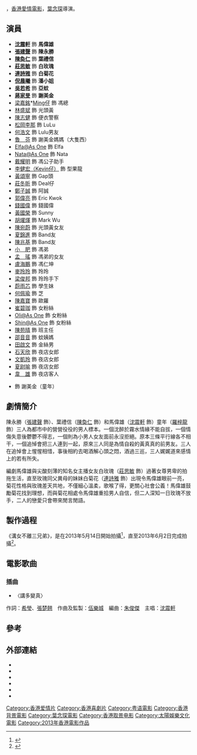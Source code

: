 {{Infobox Film
| name = 溝女不離三兄弟
| original_name = '''''The Best Plan Is No Plan'''''
| image = Thebestplanisnoplan poster.jpg
| director = [[葉念琛|葉念琛]]
| producer =[[黃柏高|黃柏高]]
| producer_2 = [[麥敏聰|麥敏聰]]
| writer =葉念琛<br>黃柏高
| starring = [[沈震軒|沈震軒]]<br>[[陳奐仁|陳奐仁]]<br>[[張建聲|張建聲]]<br>[[連詩雅|連詩雅]]<br>[[莊思敏|莊思敏]]<br>[[蔣家旻|蔣家旻]]<br>[[倪晨曦|倪晨曦]]<br>[[吳若希|吳若希]]
| music = [[鄧智偉|鄧智偉]]<br>[[莊冬昕|莊冬昕]]
| cinematography = [[柯星沛|柯星沛]]
| editing =[[李嘉榮|李嘉榮]]
| 主題曲 = 〈講多變真〉／[[沈震軒|沈震軒]]
| studio = [[太陽娛樂文化有限公司|太陽娛樂文化有限公司]]
| distributor = {{flagicon|HKG}} [[安樂影片有限公司|安樂影片有限公司]]
| released = {{flagicon|HKG}}{{flagicon|MAC}}　{{film date|2013|10|17}}<br>{{flagicon|PRC}}　{{film date|2014|11|11}}
| runtime = 97分鐘
| country = {{HKG}}
| language =[[粵语|粵语]]
| budget =
| cn_name = 求爱大作战
| hk_name = 溝女不離三兄弟
| tw_name = 泡妞三人組
| imdb_id = 
}}

{{engname|《溝女不離三兄弟》|''The Best Plan Is No Plan''}}，[[香港电影|香港]][[愛情電影|愛情電影]]，[[葉念琛|葉念琛]]導演。

==演員==
* '''[[沈震軒|沈震軒]]'''  飾 '''馬偉雄'''
* '''[[張建聲|張建聲]]'''  飾 '''陳永勝'''
* '''[[陳奐仁|陳奐仁]]'''  飾 '''葉禮信'''
* '''[[莊思敏|莊思敏]]'''  飾 '''白玫瑰'''
* '''[[連詩雅|連詩雅]]'''  飾 '''白菊花'''
* '''[[倪晨曦|倪晨曦]]'''  飾 '''潘小姐'''
* '''[[吳若希|吳若希]]'''  飾 '''亞蚊'''
* '''[[蔣家旻|蔣家旻]]''' 飾 '''謝美金'''
*[[梁嘉銘|梁嘉銘]]*[[Ming仔|Ming仔]] 飾 馮總
*[[林盛斌|林盛斌]] 飾 光頭黃
*[[陳志健|陳志健]] 飾 便衣警察
*[[松岡李那|松岡李那]] 飾 LuLu
*[[何浩文|何浩文]] 飾 Lulu男友
*[[魯芬|魯　芬]] 飾 謝美金媽媽（大隻西）
*[[As_One|Elfa@As One]] 飾 Elfa
*[[As_One|Nata@As One]] 飾 Nata
*[[戴耀明|戴耀明]] 飾 馮公子助手
*[[LMF|李健宏（Kevin仔）]] 飾 型果龍
*[[黃頌寧|黃頌寧]] 飾 Gap頭
*[[莊冬昕|莊冬昕]] 飾 Deal仔
*[[鄭子誠|鄭子誠]] 飾 阿誠
*[[郭偉亮|郭偉亮]] 飾 Eric Kwok
*[[錢國偉|錢國偉]] 飾 錢國偉
*[[黃國榮|黃國榮]] 飾 Sunny
*[[胡燿煇|胡燿煇]] 飾 Mark Wu
*[[陳宛蔚|陳宛蔚]] 飾 光頭黃女友
*[[夏錦進|夏錦進]] 飾 Band友
*[[陳兆基|陳兆基]] 飾 Band友
*[[小肥|小　肥]] 飾 馮弟
*[[孟瑤|孟　瑤]] 飾 馮弟的女友
*[[盧海鵬|盧海鵬]]  飾 馮仁坤
*[[麥玲玲|麥玲玲]] 飾 玲玲
*[[梁俊邦|梁俊邦]] 飾 玲玲手下
*[[蔚雨芯|蔚雨芯]] 飾 學生妹
*[[何佩瑜|何佩瑜]] 飾 芝
*[[陳嘉寶|陳嘉寶]] 飾 歐羅
*[[崔碧珈|崔碧珈]] 飾 女粉絲
*[[As_One|Oli@As One]] 飾 女粉絲
*[[As_One|Shin@As One]] 飾 女粉絲
*[[陳苑晴|陳苑晴]] 飾 班主任
*[[邵音音|邵音音]] 飾 蚊姨媽
*[[田啟文|田啟文]] 飾 金絲男
*[[石天欣|石天欣]] 飾 夜店女郎
*[[文凱玲|文凱玲]] 飾 夜店女郎
*[[夏尉喻|夏尉喻]] 飾 夜店女郎
*[[韋雄|韋　雄]]  飾 夜店客人
*{{tsl|yue|黃可盈 (童星)|黃可盈}} 飾 謝美金（童年）

==劇情簡介==
陳永勝（[[張建聲|張建聲]] 飾）、葉禮信（[[陳奐仁|陳奐仁]] 飾）和馬偉雄（[[沈震軒|沈震軒]] 飾）童年（[[羅梓龍|羅梓龍]] 飾）三人為都市中的營營役役的男人標本。一個沈醉於霧水情緣不能自拔，一個情傷失意後鬱鬱不得志，一個則為小男人女友面前永沒拒絕。原本三條平行線各不相干，一個追悼會把三人連到一起，原來三人同是為情自殺的黃真真的前男友。三人在追悼會上惺惺相惜，事後相約去喝酒解心頭之悶，酒過三巡，三人娓娓道來感情上的若有所失。

編劇馬偉雄與尖酸刻薄的知名女主播女友白玫瑰（[[莊思敏|莊思敏]] 飾）過著女尊男卑的拍拖生活，直至玫瑰同父異母的妹妹白菊花（[[連詩雅|連詩雅]] 飾）出現令馬偉雄眼前一亮，菊花性格與玫瑰差天共地，不僅細心溫柔，歌喉了得，更關心社會公義！馬偉雄鼓勵菊花找到理想，而與菊花相處令馬偉雄重拾男人自信，但二人深知一日玫瑰不放手，二人的戀愛只會帶來閒言閒語。

==製作過程==
《溝女不離三兄弟》，是在2013年5月14日開始拍攝<ref>{{cite web|url=http://www.hkheadline.com/ent/ent_content.asp?track=news&contid=237932&srctype=n|title=《溝女不離》玩車震 莊思敏預告色誘陳奐仁|publisher=頭條日報|last=|first=|date=2013年5月15日|accessdate=2013年5月15日|archive-date=2013年10月16日|archive-url=https://web.archive.org/web/20131016065305/http://www.hkheadline.com/ent/ent_content.asp?track=news&contid=237932&srctype=n|dead-url=no}}</ref>，直至2013年6月2日完成拍攝<ref>{{cite web|url=http://paper.wenweipo.com/2013/06/04/EN1306040003.htm|title=連詩雅新片濕吻沈震軒 莊思敏稱與葉念琛「玩完」|publisher=文匯報|last=|first=|date=2013年6月4日|accessdate=2013年6月4日|archive-date=2013年10月16日|archive-url=https://web.archive.org/web/20131016022849/http://paper.wenweipo.com/2013/06/04/EN1306040003.htm|dead-url=no}}</ref>。

== 電影歌曲 ==
=== 插曲 ===
* 〈講多變真〉
作詞：[[希瑩|希瑩]]、[[張楚翹|張楚翹]]　作曲及監製：[[伍樂城|伍樂城]]　編曲：[[朱俊傑|朱俊傑]]　主唱：[[沈震軒|沈震軒]]

==參考==
{{REFLIST}}

==外部連結==
*{{facebook|TheBestPlanIsNoPlan|《溝女不離三兄弟》}}
*{{douban}}
*{{Mtime|200753}}
*{{Amg movie|587804}}
*{{hkmdb title|16593}}
*{{imdb title|3503838|溝女不離三兄弟}}

{{DEFAULTSORT:GOU}}
[[Category:香港爱情片|Category:香港爱情片]]
[[Category:香港喜劇片|Category:香港喜劇片]]
[[Category:粤语電影|Category:粤语電影]]
[[Category:香港背景電影|Category:香港背景電影]]
[[Category:葉念琛電影|Category:葉念琛電影]]
[[Category:香港取景电影|Category:香港取景电影]]
[[Category:太陽娛樂文化電影|Category:太陽娛樂文化電影]]
[[Category:2013年香港電影作品|Category:2013年香港電影作品]]